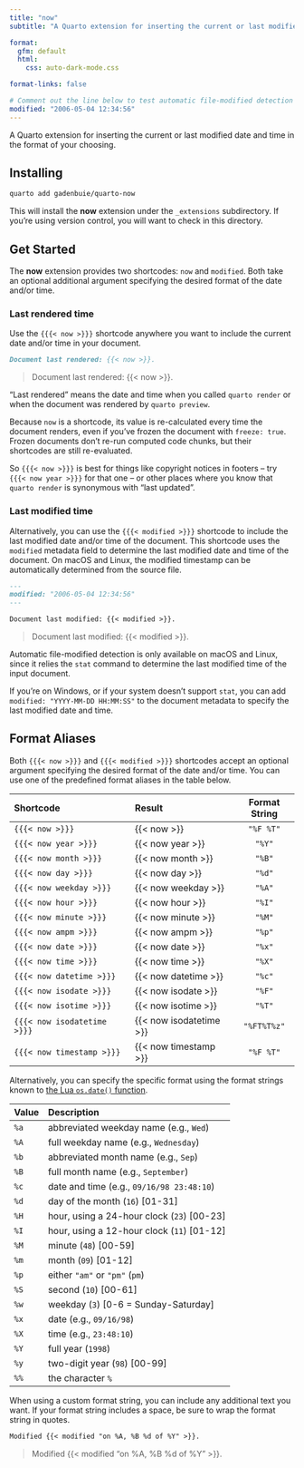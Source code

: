 ```yaml
---
title: "now"
subtitle: "A Quarto extension for inserting the current or last modified date and time"

format:
  gfm: default
  html:
    css: auto-dark-mode.css

format-links: false

# Comment out the line below to test automatic file-modified detection
modified: "2006-05-04 12:34:56"
---
```


::: {.content-visible when-format="markdown"}
A Quarto extension for inserting the current or last modified date and time in the format of your choosing.
:::

## Installing

```bash
quarto add gadenbuie/quarto-now
```

This will install the **now** extension under the `_extensions` subdirectory.
If you're using version control, you will want to check in this directory.

## Get Started

The **now** extension provides two shortcodes: `now` and `modified`.
Both take an optional additional argument specifying the desired format of the date and/or time.

### Last rendered time

Use the `{{{< now >}}}` shortcode anywhere you want to include the current date and/or time in your document.

```.markdown
Document last rendered: {{< now >}}.
```

> Document last rendered: {{< now >}}.

::: {.callout-tip collapse="true" title="What does \"last rendered\" mean?"}
"Last rendered" means the date and time when you called `quarto render` or when the document was rendered by `quarto preview`.

Because `now` is a shortcode, its value is re-calculated every time the document renders, even if you've frozen the document with `freeze: true`.
Frozen documents don't re-run computed code chunks, but their shortcodes are still re-evaluated.

So `{{{< now >}}}` is best for things like copyright notices in footers -- try `{{{< now year >}}}` for that one -- or other places where you know that `quarto render` is synonymous with "last updated".
:::

### Last modified time

Alternatively, you can use the `{{{< modified >}}}` shortcode to include the last modified date and/or time of the document.
This shortcode uses the `modified` metadata field to determine the last modified date and time of the document.
On macOS and Linux, the modified timestamp can be automatically determined from the source file.

```.markdown
---
modified: "2006-05-04 12:34:56"
---

Document last modified: {{< modified >}}.
```

> Document last modified: {{< modified >}}.

::: {.callout-caution collapse="true" title="Automatic file-modified detection"}
Automatic file-modified detection is only available on macOS and Linux, since it relies the `stat` command to determine the last modified time of the input document.

If you're on Windows, or if your system doesn't support `stat`, you can add `modified: "YYYY-MM-DD HH:MM:SS"` to the document metadata to specify the last modified date and time.
:::

## Format Aliases

Both `{{{< now >}}}` and `{{{< modified >}}}` shortcodes accept an optional argument specifying the desired format of the date and/or time.
You can use one of the predefined format aliases in the table below.

| Shortcode                   | Result                  | Format String |
|:----------------------------|:------------------------|:-------------:|
| `{{{< now >}}}`             | {{< now >}}             |   `"%F %T"`   |
| `{{{< now year >}}}`        | {{< now year >}}        |    `"%Y"`     |
| `{{{< now month >}}}`       | {{< now month >}}       |    `"%B"`     |
| `{{{< now day >}}}`         | {{< now day >}}         |    `"%d"`     |
| `{{{< now weekday >}}}`     | {{< now weekday >}}     |    `"%A"`     |
| `{{{< now hour >}}}`        | {{< now hour >}}        |    `"%I"`     |
| `{{{< now minute >}}}`      | {{< now minute >}}      |    `"%M"`     |
| `{{{< now ampm >}}}`        | {{< now ampm >}}        |    `"%p"`     |
| `{{{< now date >}}}`        | {{< now date >}}        |    `"%x"`     |
| `{{{< now time >}}}`        | {{< now time >}}        |    `"%X"`     |
| `{{{< now datetime >}}}`    | {{< now datetime >}}    |    `"%c"`     |
| `{{{< now isodate >}}}`     | {{< now isodate >}}     |    `"%F"`     |
| `{{{< now isotime >}}}`     | {{< now isotime >}}     |    `"%T"`     |
| `{{{< now isodatetime >}}}` | {{< now isodatetime >}} |  `"%FT%T%z"`  |
| `{{{< now timestamp >}}}`   | {{< now timestamp >}}   |   `"%F %T"`   |

Alternatively, you can specify the specific format using the format strings known to [the Lua `os.date()` function](https://www.lua.org/pil/22.1.html).

| Value | Description                                  |
|:------|:---------------------------------------------|
| `%a`  | abbreviated weekday name (e.g., `Wed`)       |
| `%A`  | full weekday name (e.g., `Wednesday`)        |
| `%b`  | abbreviated month name (e.g., `Sep`)         |
| `%B`  | full month name (e.g., `September`)          |
| `%c`  | date and time (e.g., `09/16/98 23:48:10`)    |
| `%d`  | day of the month (`16`) \[01-31\]            |
| `%H`  | hour, using a 24-hour clock (`23`) \[00-23\] |
| `%I`  | hour, using a 12-hour clock (`11`) \[01-12\] |
| `%M`  | minute (`48`) \[00-59\]                      |
| `%m`  | month (`09`) \[01-12\]                       |
| `%p`  | either `"am"` or `"pm"` (`pm`)               |
| `%S`  | second (`10`) \[00-61\]                      |
| `%w`  | weekday (`3`) \[0-6 = Sunday-Saturday\]      |
| `%x`  | date (e.g., `09/16/98`)                      |
| `%X`  | time (e.g., `23:48:10`)                      |
| `%Y`  | full year (`1998`)                           |
| `%y`  | two-digit year (`98`) \[00-99\]              |
| `%%`  | the character `%`                            |

When using a custom format string, you can include any additional text you want.
If your format string includes a space, be sure to wrap the format string in quotes.

```.markdown
Modified {{< modified "on %A, %B %d of %Y" >}}.
```

> Modified {{< modified "on %A, %B %d of %Y" >}}.
